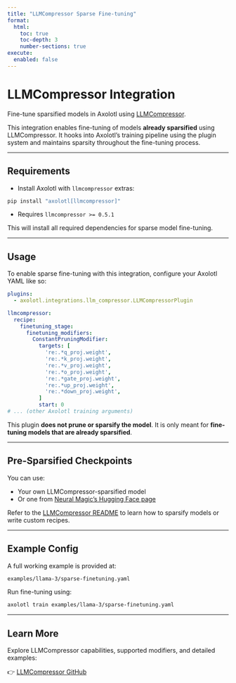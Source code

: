 ```yaml
---
title: "LLMCompressor Sparse Fine-tuning"
format:
  html:
    toc: true
    toc-depth: 3
    number-sections: true
execute:
  enabled: false
---
```


# LLMCompressor Integration

Fine-tune sparsified models in Axolotl using [LLMCompressor](https://github.com/vllm-project/llm-compressor).

This integration enables fine-tuning of models **already sparsified** using LLMCompressor. 
It hooks into Axolotl’s training pipeline using the plugin system and maintains sparsity throughout the fine-tuning process.

---

## Requirements

- Install Axolotl with `llmcompressor` extras:

```bash
pip install "axolotl[llmcompressor]"
```

- Requires `llmcompressor >= 0.5.1`

This will install all required dependencies for sparse model fine-tuning.

---

## Usage

To enable sparse fine-tuning with this integration, configure your Axolotl YAML like so:

```yaml
plugins:
  - axolotl.integrations.llm_compressor.LLMCompressorPlugin

llmcompressor:
  recipe:
    finetuning_stage:
      finetuning_modifiers:
        ConstantPruningModifier:
          targets: [
            're:.*q_proj.weight',
            're:.*k_proj.weight',
            're:.*v_proj.weight',
            're:.*o_proj.weight',
            're:.*gate_proj.weight',
            're:.*up_proj.weight',
            're:.*down_proj.weight',
          ]
          start: 0
# ... (other Axolotl training arguments)
```

::: {.callout-note}
This plugin **does not prune or sparsify the model**. It is only meant for **fine-tuning models that are already sparsified**.
:::

---

## Pre-Sparsified Checkpoints

You can use:

- Your own LLMCompressor-sparsified model
- Or one from [Neural Magic's Hugging Face page](https://huggingface.co/neuralmagic)

Refer to the [LLMCompressor README](https://github.com/vllm-project/llm-compressor/blob/main/README.md) to learn how to sparsify models or write custom recipes.

---

## Example Config

A full working example is provided at:

```bash
examples/llama-3/sparse-finetuning.yaml
```

Run fine-tuning using:

```bash
axolotl train examples/llama-3/sparse-finetuning.yaml
```

---

## Learn More

Explore LLMCompressor capabilities, supported modifiers, and detailed examples:

👉 [LLMCompressor GitHub](https://github.com/vllm-project/llm-compressor)